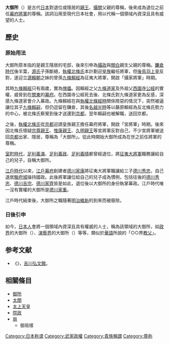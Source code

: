 <!-- {{japanese|japanese=大御所|kana=おおごしょ|romaji=ōgosho}} -->
'''大御所'''（{{jpn|j=大御所|hg=おおごしょ|rm=ōgosho|f=y}}）是古代[[日本|日本]]對退位或隱居的[[親王|親王]]、[[攝關|攝關]]父親的尊稱，後來成為退位之前任[[幕府將軍|幕府將軍]]的尊稱。該詞沿用至現代日本社會，用以代稱一個領域內資深且具有威望的人士。

== 歷史 ==
===原始用法===
大御所原本指的是親王隱居的宅邸，後來引申為[[攝政|攝政]]與[[關白|關白]]親生父親的尊稱。[[鐮倉時代|鐮倉時代]]後半葉，[[源氏|源氏]]子孫斷絕，[[執權|執權]][[北條氏|北條氏]]本計劃迎[[皇族|皇族]]繼任將軍，但[[後鳥羽上皇|後鳥羽上皇]]反對，遂迎立[[源賴朝|源賴朝]]之妹的曾孫[[九條賴經|九條賴經]]為征夷大將軍，開啟「攝家將軍」時期。

其時[[九條賴經|九條賴經]]只有兩歲，實為[[傀儡|傀儡]]。因賴經之父[[九條道家|九條道家]]及外祖父[[西園寺公經|西園寺公經]]的實權，威脅到在[[关东地方|關東]]的[[幕府|幕府]]。在西園寺公經死去後、北條氏對九條道家更為反感，深感九條道家會介入幕政。九條賴經在與[[執權|執權]][[北條經時|北條經時]]關係險惡的情況下，突然被逼讓位其子[[九條賴嗣|九條賴嗣]]，但仍逗留在鎌倉，其後[[名越光時|名越光時]]等以藤原賴經為反北條氏勢力的中心，被北條氏察覺到後才送還到[[京都|京都]]，翌年賴嗣也被解職，送回京都。

之後，[[執權|執權]][[北條氏|北條氏]]從[[京都|京都]]迎請皇族親王擔任幕府將軍，開啟「宮將軍」時期。後來因北條氏懷疑[[宗尊親王|宗尊親王]]、[[惟康親王|惟康親王]]、[[久明親王|久明親王]]等宮將軍反對自己，不少宮將軍被送回[[京都|京都]]出家、隱居，尊稱為「大御所」。從此時開始大御所成為在世之前任將軍的尊稱。

[[室町時代|室町時代]]，[[足利義滿|足利義滿]]、[[足利義政|足利義政]]、[[足利義晴|足利義晴]]都曾經退位，將[[征夷大將軍|征夷大將軍]]職務讓給自己的兒子，自稱大御所。

[[江戶時代|江戶時代]]以來，[[江戶幕府|江戶幕府]]創建者[[德川家康|德川家康]]將征夷大將軍職讓給三子[[德川秀忠|德川秀忠]]，自己退居[[駿府城|駿府城]]操持國政。此後將軍讓位給自己的兒子成為慣例，包括往後的[[德川秀忠|德川秀忠]]、[[德川吉宗|德川吉宗]]、[[德川家齊|德川家齊]]皆是如此，退位後以大御所的身份執掌幕政。江戶時代唯一沒有實權的大御所是[[德川家重|德川家重]]。

江戶時代結束後，大御所之職隨著[[明治維新|明治維新]]的到來而被廢除。

===日後引申===
如今，[[日本人|日本人]]會將一個領域內資深且具有權威的人士，稱為該領域的大御所，如[[政界|政界]]的大御所（{{lang|ja|政界の大御所}}）、[[演藝界|演藝界]]的大御所（{{lang|ja|芸能界の大御所}}）等等，類似於[[華語|華語]]所說的「○○界[[教父|教父]]」。

== 参考文献 ==
* 《{{link-ja|國史大辭典|国史大辞典}}》，[[吉川弘文館|吉川弘文館]]。

== 相關條目 ==
* [[御所|御所]]
* [[太閤|太閤]]
* [[太上天皇|太上天皇]]
* [[院政|院政]]
* [[局|局]]
**御局樣

[[Category:日本称谓|Category:日本称谓]]
[[Category:武家政權|Category:武家政權]]
[[Category:貴族稱謂|Category:貴族稱謂]]
[[Category:尊称|Category:尊称]]